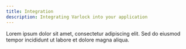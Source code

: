 ```yaml
---
title: Integration
description: Integrating Varlock into your application
---
```


Lorem ipsum dolor sit amet, consectetur adipiscing elit. Sed do eiusmod tempor incididunt ut labore et dolore magna aliqua.
